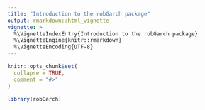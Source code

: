 ```yaml
---
title: "Introduction to the robGarch package"
output: rmarkdown::html_vignette
vignette: >
  %\VignetteIndexEntry{Introduction to the robGarch package}
  %\VignetteEngine{knitr::rmarkdown}
  %\VignetteEncoding{UTF-8}
---
```


```r
knitr::opts_chunk$set(
  collapse = TRUE,
  comment = "#>"
)
```

```r
library(robGarch)
```
